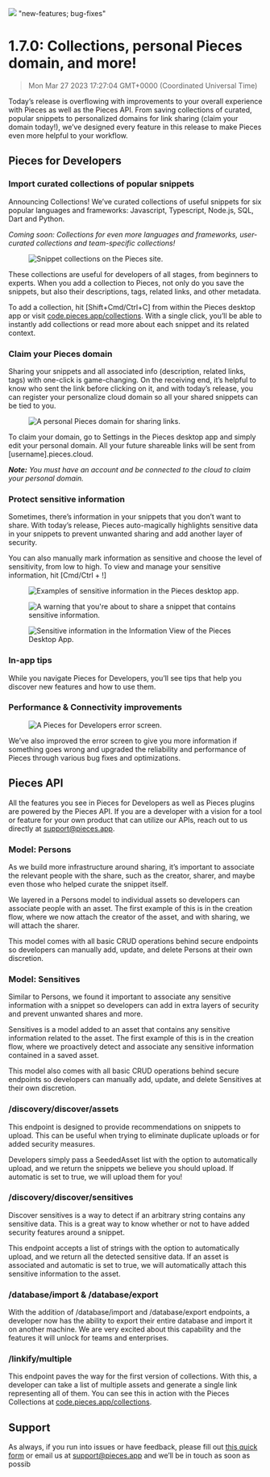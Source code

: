 ![](https://uploads-ssl.webflow.com/6143afec68f555387049efb3/640a4945452d1e97f6f8a6de_PFDPiecesOS-1_7_0_8097c448b8676927edddd48436e562dd_2000.jpeg)
"new-features; bug-fixes"
# 1.7.0: Collections, personal Pieces domain, and more!
> Mon Mar 27 2023 17:27:04 GMT+0000 (Coordinated Universal Time)
<p>Today’s release is overflowing with improvements to your overall experience with Pieces as well as the Pieces API.
    From saving collections of curated, popular snippets to personalized domains for link sharing (claim your domain
    today!), we’ve designed every feature in this release to make Pieces even more helpful to your workflow.</p><h2
    id="813ep">Pieces for Developers</h2><h3 id="4ia6j">Import curated collections of popular snippets</h3><p>Announcing
    Collections! We’ve curated collections of useful snippets for six popular languages and frameworks: Javascript,
    Typescript, Node.js, SQL, Dart and Python.</p><p><em>Coming soon: Collections for even more languages and
    frameworks, user-curated collections and team-specific collections!</em></p><figure
    class="w-richtext-figure-type-image w-richtext-align-center" data-rt-type="image" data-rt-align="center">
    <div><img alt="Snippet collections on the Pieces site."
              src="https://uploads-ssl.webflow.com/6143afec68f555387049efb3/63a0c9fdbe957d67938fa0ac_ScreenShot2022-06-30at12_20_50AM_34099dd729c06ff1180753c1f23e3753_800.jpeg"/>
    </div>
</figure><p>These collections are useful for developers of all stages, from beginners to experts. When you add a
    collection to Pieces, not only do you save the snippets, but also their descriptions, tags, related links, and other
    metadata.</p><p>To add a collection, hit [Shift+Cmd/Ctrl+C] from within the Pieces desktop app or visit <a
    href="http://code.pieces.app/collections" target="_blank" rel="noopener noreferrer">code.pieces.app/collections</a>.
    With a single click, you’ll be able to instantly add collections or read more about each snippet and its related
    context.</p><h3 id="71kbd">Claim your Pieces domain</h3><p>Sharing your snippets and all associated info
    (description, related links, tags) with one-click is game-changing. On the receiving end, it’s helpful to know who
    sent the link before clicking on it, and with today’s release, you can register your personalize cloud domain so all
    your shared snippets can be tied to you.</p><figure class="w-richtext-figure-type-image w-richtext-align-center"
                                                        data-rt-type="image" data-rt-align="center">
    <div><img alt="A personal Pieces domain for sharing links."
              src="https://uploads-ssl.webflow.com/6143afec68f555387049efb3/63a0c9fdbe957d820c8fa03c_ScreenShot2022-06-30at12_53_14AM_037be1ece9aed7c8b891090634682c35_800.jpeg"/>
    </div>
</figure><p>To claim your domain, go to Settings in the Pieces desktop app and simply edit your personal domain. All
    your future shareable links will be sent from [username].pieces.cloud.</p><p><em><strong>Note:</strong> You must
    have an account and be connected to the cloud to claim your personal domain.</em></p><h3 id="elu5k">Protect
    sensitive information</h3><p>Sometimes, there’s information in your snippets that you don’t want to share. With
    today’s release, Pieces auto-magically highlights sensitive data in your snippets to prevent unwanted sharing and
    add another layer of security.</p><p>You can also manually mark information as sensitive and choose the level of
    sensitivity, from low to high. To view and manage your sensitive information, hit [Cmd/Ctrl + !]</p><figure
    class="w-richtext-figure-type-image w-richtext-align-center" data-rt-type="image" data-rt-align="center">
    <div><img alt="Examples of sensitive information in the Pieces desktop app."
              src="https://uploads-ssl.webflow.com/6143afec68f555387049efb3/63a0c9fdbe957d48098fa0ab_ScreenShot2022-06-30at12_59_44AM_99bab101ebdf11ae049490df11c6d82a_800.jpeg"/>
    </div>
</figure><figure class="w-richtext-figure-type-image w-richtext-align-center" data-rt-type="image"
                 data-rt-align="center">
    <div><img alt="A warning that you&#39;re about to share a snippet that contains sensitive information."
              src="https://uploads-ssl.webflow.com/6143afec68f555387049efb3/63a0c9fdbe957dc0d28fa03b_ScreenShot2022-06-30at1_00_09AM_c20d65933638f2d6a49c6a3e51f00331_800.jpeg"/>
    </div>
</figure><figure class="w-richtext-figure-type-image w-richtext-align-center" data-rt-type="image"
                 data-rt-align="center">
    <div><img alt="Sensitive information in the Information View of the Pieces Desktop App."
              src="https://uploads-ssl.webflow.com/6143afec68f555387049efb3/63a0c9fdbe957dac188fa023_ScreenShot2022-06-30at12_58_16AM_2423a67ff69d60af91010691bcbbbdd1_800.jpeg"/>
    </div>
</figure><h3 id="7cfbb">In-app tips</h3><p>While you navigate Pieces for Developers, you’ll see tips that help you
    discover new features and how to use them.</p><h3 id="20tdi">Performance &amp; Connectivity improvements</h3><figure
    class="w-richtext-figure-type-image w-richtext-align-center" data-rt-type="image" data-rt-align="center">
    <div><img alt="A Pieces for Developers error screen."
              src="https://uploads-ssl.webflow.com/6143afec68f555387049efb3/63a0c9fdbe957d06718fa011_ScreenShot2022-06-30at12_54_25AM_dcd55308812c18bad1ace9bb5bf6fd17_800.jpeg"/>
    </div>
</figure><p>We’ve also improved the error screen to give you more information if something goes wrong and upgraded the
    reliability and performance of Pieces through various bug fixes and optimizations.</p><h2 id="4nb98">Pieces API</h2>
<p>All the features you see in Pieces for Developers as well as Pieces plugins are powered by the Pieces API. If you are
    a developer with a vision for a tool or feature for your own product that can utilize our APIs, reach out to us
    directly at <a href="mailto:support@pieces.app" target="_blank" rel="noopener noreferrer">support@pieces.app</a>.
</p><h3 id="5b113">Model: Persons</h3><p>As we build more infrastructure around sharing, it’s important to associate the
    relevant people with the share, such as the creator, sharer, and maybe even those who helped curate the snippet
    itself.</p><p>We layered in a Persons model to individual assets so developers can associate people with an asset.
    The first example of this is in the creation flow, where we now attach the creator of the asset, and with sharing,
    we will attach the sharer.</p><p>This model comes with all basic CRUD operations behind secure endpoints so
    developers can manually add, update, and delete Persons at their own discretion.</p><h3 id="fkjq1">Model:
    Sensitives</h3><p>Similar to Persons, we found it important to associate any sensitive information with a snippet so
    developers can add in extra layers of security and prevent unwanted shares and more.</p><p>Sensitives is a model
    added to an asset that contains any sensitive information related to the asset. The first example of this is in the
    creation flow, where we proactively detect and associate any sensitive information contained in a saved asset.</p>
<p>This model also comes with all basic CRUD operations behind secure endpoints so developers can manually add, update,
    and delete Sensitives at their own discretion.</p><h3 id="emhtu">/discovery/discover/assets</h3><p>This endpoint is
    designed to provide recommendations on snippets to upload. This can be useful when trying to eliminate duplicate
    uploads or for added security measures.</p><p>Developers simply pass a SeededAsset list with the option to
    automatically upload, and we return the snippets we believe you should upload. If automatic is set to true, we will
    upload them for you!</p><h3 id="cjdsk">/discovery/discover/sensitives</h3><p>Discover sensitives is a way to detect
    if an arbitrary string contains any sensitive data. This is a great way to know whether or not to have added
    security features around a snippet.</p><p>This endpoint accepts a list of strings with the option to automatically
    upload, and we return all the detected sensitive data. If an asset is associated and automatic is set to true, we
    will automatically attach this sensitive information to the asset.</p><h3
    id="7s0f4">/database/import &amp; /database/export</h3><p>With the addition of /database/import and /database/export
    endpoints, a developer now has the ability to export their entire database and import it on another machine. We are
    very excited about this capability and the features it will unlock for teams and enterprises.</p><h3
    id="7mgvm">/linkify/multiple</h3><p>This endpoint paves the way for the first version of collections. With this, a
    developer can take a list of multiple assets and generate a single link representing all of them. You can see this
    in action with the Pieces Collections at <a href="https://code.pieces.app/collections" target="_blank"
                                                rel="noopener noreferrer">code.pieces.app/collections</a>.</p><h2
    id="3mijc">Support</h2><p>As always, if you run into issues or have feedback, please fill out <a
    href="https://getpieces.typeform.com/to/mCjBSIjF" target="_blank" rel="noopener noreferrer">this quick form</a> or
    email us at <a href="mailto:support@pieces.app" target="_blank" rel="noopener noreferrer">support@pieces.app</a> and
    we’ll be in touch as soon as possib
